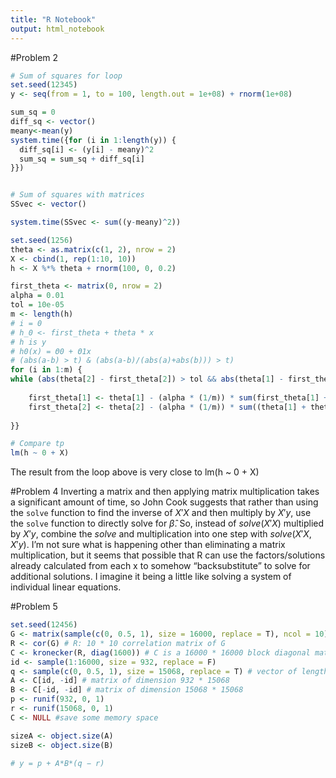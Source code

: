 ```yaml
---
title: "R Notebook"
output: html_notebook
---
```


#Problem 2
```r

# Sum of squares for loop
set.seed(12345)
y <- seq(from = 1, to = 100, length.out = 1e+08) + rnorm(1e+08)

sum_sq = 0
diff_sq <- vector()
meany<-mean(y)
system.time({for (i in 1:length(y)) {
  diff_sq[i] <- (y[i] - meany)^2
  sum_sq = sum_sq + diff_sq[i]
}})


# Sum of squares with matrices
SSvec <- vector()

system.time(SSvec <- sum((y-meany)^2))

```

```r
set.seed(1256)
theta <- as.matrix(c(1, 2), nrow = 2) 
X <- cbind(1, rep(1:10, 10))
h <- X %*% theta + rnorm(100, 0, 0.2)

first_theta <- matrix(0, nrow = 2)
alpha = 0.01
tol = 10e-05
m <- length(h)
# i = 0
# h_0 <- first_theta + theta * x
# h is y
# h0(x) = Θ0 + Θ1x
# (abs(a-b) > t) & (abs(a-b)/(abs(a)+abs(b))) > t)
for (i in 1:m) {
while (abs(theta[2] - first_theta[2]) > tol && abs(theta[1] - first_theta[1]) > tol) {
    
    first_theta[1] <- theta[1] - (alpha * (1/m)) * sum(first_theta[1] + first_theta[2] * X[i,2] - h[i])
    first_theta[2] <- theta[2] - (alpha * (1/m)) * sum((theta[1] + theta[2] * X[i,2] - h[i]) * X[i,2])
    
}}

# Compare tp
lm(h ~ 0 + X)
```
The result from the loop above is very close to lm(h ~ 0 + X)

#Problem 4
Inverting a matrix and then applying matrix multiplication takes a significant amount of time, so John Cook suggests that rather than using the $\texttt{solve}$ function to find the inverse of $X'X$ and then multiply by $X'y$, use the $\texttt{solve}$ function to directly solve for $\hat{\beta}$.  So, instead of $solve(X'X)$ multiplied by $X'y$, combine the $solve$ and multiplication into one step with $solve(X'X, X'y)$.  I'm not sure what is happening other than eliminating a matrix multiplication, but it seems that possible that R can use the factors/solutions already calculated from each x to somehow "backsubstitute" to solve for additional solutions.  I imagine it being a little like solving a system of individual linear equations.

#Problem 5
```r
set.seed(12456)
G <- matrix(sample(c(0, 0.5, 1), size = 16000, replace = T), ncol = 10)
R <- cor(G) # R: 10 * 10 correlation matrix of G
C <- kronecker(R, diag(1600)) # C is a 16000 * 16000 block diagonal matrix
id <- sample(1:16000, size = 932, replace = F)
q <- sample(c(0, 0.5, 1), size = 15068, replace = T) # vector of length 15068 
A <- C[id, -id] # matrix of dimension 932 * 15068
B <- C[-id, -id] # matrix of dimension 15068 * 15068
p <- runif(932, 0, 1)
r <- runif(15068, 0, 1)
C <- NULL #save some memory space

sizeA <- object.size(A)
sizeB <- object.size(B)

# y = p + A*B*(q − r)
```